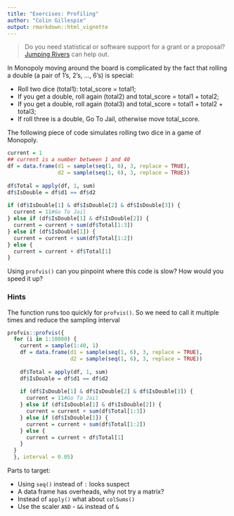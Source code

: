 ```yaml
---
title: "Exercises: Profiling"
author: "Colin Gillespie"
output: rmarkdown::html_vignette
---
```

<!--
%\VignetteEngine{knitr::rmarkdown}
%\VignetteIndexEntry{Exercises: Profiling}
-->

> Do you need statistical or software support for a grant or a proposal? 
> [Jumping Rivers](https://www.jumpingrivers.com) can help out.

In Monopoly moving around the board is complicated by the fact that rolling a double 
(a pair of 1's, 2's, ..., 6's) is special:

  * Roll two dice (total1): total_score = total1;
  * If you get a double, roll again (total2) and total_score = total1 + total2;
  * If you get a double, roll again (total3) and total_score = total1 + total2 + total3;
  * If roll three is a double, Go To Jail, otherwise move total_score.

The following piece of code simulates rolling two dice in a game of Monopoly. 

```r
current = 1
## current is a number between 1 and 40
df = data.frame(d1 = sample(seq(1, 6), 3, replace = TRUE),
                d2 = sample(seq(1, 6), 3, replace = TRUE))
  
df$Total = apply(df, 1, sum)
df$IsDouble = df$d1 == df$d2
  
if (df$IsDouble[1] & df$IsDouble[2] & df$IsDouble[3]) {
  current = 11#Go To Jail
} else if (df$IsDouble[1] & df$IsDouble[2]) {
  current = current + sum(df$Total[1:3])
} else if (df$IsDouble[1]) {
  current = current + sum(df$Total[1:2])
} else {
  current = current + df$Total[1]
}
```

Using `profvis()` can you pinpoint where this code is slow? How would you speed it up?

### Hints {-}

The function runs too quickly for `profvis()`. So we need to call it multiple times
and reduce the sampling interval
```r
profvis::profvis({
  for (i in 1:10000) {
    current = sample(1:40, 1)
    df = data.frame(d1 = sample(seq(1, 6), 3, replace = TRUE),
                    d2 = sample(seq(1, 6), 3, replace = TRUE))
    
    df$Total = apply(df, 1, sum)
    df$IsDouble = df$d1 == df$d2
    
    if (df$IsDouble[1] & df$IsDouble[2] & df$IsDouble[3]) {
      current = 11#Go To Jail
    } else if (df$IsDouble[1] & df$IsDouble[2]) {
      current = current + sum(df$Total[1:3])
    } else if (df$IsDouble[1]) {
      current = current + sum(df$Total[1:2])
    } else {
      current = current + df$Total[1]
    }
  }
  }, interval = 0.05)
```
Parts to target:

  * Using `seq()` instead of `:` looks suspect
  * A data frame has overheads, why not try a matrix?
  * Instead of `apply()` what about `colSums()`
  * Use the scaler `AND` - `&&` instead of `&`


